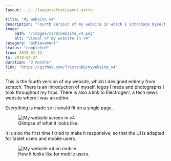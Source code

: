 ```yaml
---
layout: ../../layouts/PostLayout.astro

title: 'My website v4'
description: "Fourth version of my website in which I introduce myself and some things I worked on."
image:
    path: "/images/card/website_v4.png"
    alt: "Visual of my website in v4"
category: "achievement"
status: "completed"
from: 2019-01-12
to: 2019-04-27
duration: "3 months"
link: 'https://github.com/TristanB0/mywebsite_v4'
---
```


This is the fourth version of my website, which I designed entirely from scratch. There is an introduction of myself, logos I made and photographs I took throughout my trips. There is also a link to Electrogen', a tech news website where I was an editor.

Everything is made so it would fit on a single page.


<figure>
    <Image src={Screen_TristanB_en} alt="My website screen in v4" />
    <figcaption>Glimpse of what it looks like.</figcaption>
</figure>


It is also the first time I tried to make it responsive, so that the UI is adapted for tablet users and mobile users.



<figure>
    <Image src={Screen_responsive} alt="My website v4 on mobile" />
    <figcaption>How it looks like for mobile users.</figcaption>
</figure>
